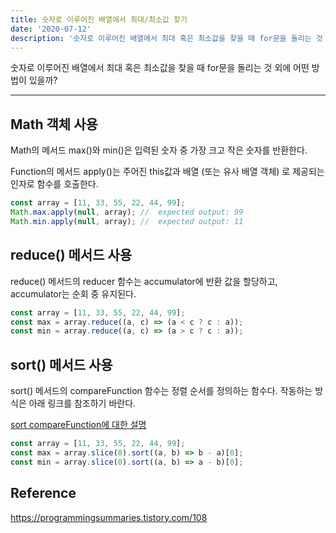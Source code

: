 ```yaml
---
title: 숫자로 이루어진 배열에서 최대/최소값 찾기
date: '2020-07-12'
description: '숫자로 이루어진 배열에서 최대 혹은 최소값을 찾을 때 for문을 돌리는 것 외에 어떤 방법이 있을까?'
---
```


숫자로 이루어진 배열에서 최대 혹은 최소값을 찾을 때 for문을 돌리는 것 외에 어떤 방법이 있을까?

<!-- end -->

---

## Math 객체 사용

Math의 메서드 max()와 min()은 입력된 숫자 중 가장 크고 작은 숫자를 반환한다.

Function의 메서드 apply()는 주어진 this값과 배열 (또는 유사 배열 객체) 로 제공되는 인자로 함수를 호출한다.

```javascript
const array = [11, 33, 55, 22, 44, 99];
Math.max.apply(null, array); //  expected output: 99
Math.min.apply(null, array); //  expected output: 11
```

## reduce() 메서드 사용

reduce() 메서드의 reducer 함수는 accumulator에 반환 값을 할당하고, accumulator는 순회 중 유지된다.

```javascript
const array = [11, 33, 55, 22, 44, 99];
const max = array.reduce((a, c) => (a < c ? c : a));
const min = array.reduce((a, c) => (a > c ? c : a));
```

## sort() 메서드 사용

sort() 메서드의 compareFunction 함수는 정렬 순서를 정의하는 함수다. 작동하는 방식은 아래 링크를 참조하기 바란다.

[sort compareFunction에 대한 설명](https://developer.mozilla.org/ko/docs/Web/JavaScript/Reference/Global_Objects/Array/sort#%EC%84%A4%EB%AA%85 'sort mdn')

```javascript
const array = [11, 33, 55, 22, 44, 99];
const max = array.slice(0).sort((a, b) => b - a)[0];
const min = array.slice(0).sort((a, b) => a - b)[0];
```

## Reference

<https://programmingsummaries.tistory.com/108>
